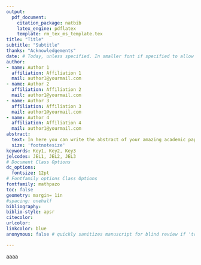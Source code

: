 ```yaml
---
output: 
  pdf_document:
    citation_package: natbib
    latex_engine: pdflatex
    template: rm_tex_ms_template.tex
title: "Title"
subtitle: "Subtitle"
thanks: "Acknowledgements"
date: # Today, unless specified. In smaller font if specified to allow for version numbering
author:
- name: Author 1
  affiliation: Affiliation 1
  mail: author1@yourmail.com
- name: Author 2
  affiliation: Affiliation 2
  mail: author1@yourmail.com
- name: Author 3
  affiliation: Affiliation 3
  mail: author1@yourmail.com
- name: Author 4
  affiliation: Affiliation 4
  mail: author1@yourmail.com
abstract: 
  text: In here you can write the abstract of your amazing academic paper. Blah Blah Blah my paper is awesome, don't reject it.
  size: 'footnotesize'
keywords: Key1, Key2, Key3
jelcodes: JEL1, JEL2, JEL3
# Document Class Options
dc_options:
  fontsize: 12pt
# Fontfamily options Class Options
fontfamily: mathpazo
toc: false
geometry: margin= 1in
#spacing: onehalf
bibliography: 
biblio-style: apsr
citecolor:
urlcolor:
linkcolor: blue
anonymous: false # quickly sanitizes manuscript for blind review if 'true'

---
```




\begin{hyp}[Hello World]
\begin{equation}
  x \leftrightarrow y
\end{equation}
\end{hyp}
aaaa